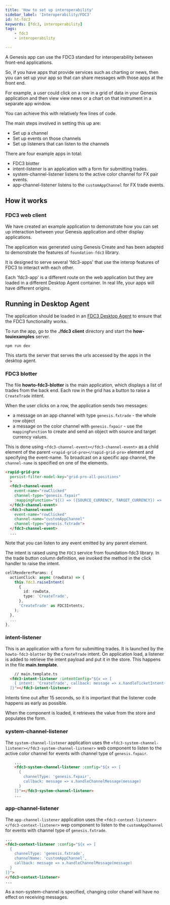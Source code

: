 ```yaml
---
title: 'How to set up interoperability'
sidebar_label: 'Interoperability/FDC3'
id: ht-fdc3
keywords: [fdc3, interoperability]
tags:
    - fdc3
    - interoperability

---
```





A Genesis app can use the FDC3 standard for interoperability between front-end applications. 

So, if you have apps that provide services such as charting or news, then you can set up your app so that can share messages with those apps at the front end.

For example, a user could click on a row in a grid of data in your Genesis application and then view view news or a chart on that instrument in a separate app window.

You can achieve this with relatively few lines of code.

The main steps involved in setting this up are:

- Set up a channel
- Set up events on those channels
- Set up listeners that can listen to the channels

There are four example apps in total:

- FDC3 blotter
- intent-listener is an application with a form for submitting trades. 
- system-channel-listener listens to the active color channel for FX pair events.
- app-channel-listener listens to the `customAppChannel` for FX trade events.

## How it works

### FDC3 web client
We have created an example application to demonstrate how you can set up interaction between your Genesis application and other display applications.

The application was generated using Genesis Create and has been adapted to demonstrate the features of `foundation-fdc3` library.

It is designed to serve several 'fdc3-apps' that use the interop features of FDC3 to interact with each other.

Each 'fdc3-app' is a different route on the web application but they are loaded in a different Desktop Agent container. In real life, your apps will have different origins.

## Running in Desktop Agent

The application should be loaded in an [FDC3 Desktop Agent](https://fdc3.finos.org/docs/api/ref/DesktopAgent) to ensure that the FDC3 functionality works.

To run the app, go to the **./fdc3 client** directory and start the **how-touiexamples** server.

```shell
npm run dev
```

This starts the server that serves the urls accessed by the apps in the desktop agent. 

### FDC3 blotter
The file **howto-fdc3-blotter** is the main application, which displays a list of trades from the back end. Each row in the grid has a button to raise a `CreateTrade` intent. 

When the user clicks on a row, the application sends two messages:

- a message on an app channel with type `genesis.fxtrade` - the whole row object
- a message on the color channel with `genesis.fxpair` - use the `mappingFunction` to create and send an object with source and target currency values.  

[comment]: <> (use the mappingFunction... is this an instruction or a description?)

This is done using `<fdc3-channel-event></fdc3-channel-event>` as a child element of the parent `<rapid-grid-pro></rapid-grid-pro>` element and specifying the event-name. To broadcast on a specific app channel, the `channel-name` is specified on one of the elements.

```html
<rapid-grid-pro 
  persist-filter-model-key="grid-pro-all-positions"
  >
  <fdc3-channel-event
    event-name="rowClicked"
    channel-type="genesis.fxpair"
    :mappingFunction="${() => ({SOURCE_CURRENCY, TARGET_CURRENCY}) => ({SOURCE_CURRENCY, TARGET_CURRENCY})}">
  </fdc3-channel-event>
  <fdc3-channel-event
    event-name="rowClicked"
    channel-name="customAppChannel"
    channel-type="genesis.fxtrade">
  </fdc3-channel-event>
  ...
```

Note that you can listen to any event emitted by any parent element.

The intent is raised using the `FDC3` service from foundation-fdc3 library. In the trade button column definition, we invoked the method in the click handler to raise the intent.

```ts
cellRendererParams: {
  actionClick: async (rowData) => {
    this.fdc3.raiseIntent(
      {
        id: rowData,
        type: 'CreateTrade',
      },
      'CreateTrade' as FDC3Intents,
    );
  },
  ...
},
```

### intent-listener
This is an application with a form for submitting trades. It is launched by the `howto-fdc3-blotter` by the `CreateTrade` intent. On application load, a listener is added to retrieve the intent payload and put it in the store. This happens in the file **main.template**.

```html
    // main.template.ts
  <fdc3-intent-listener :intentConfig="${x => [
    { intent: 'CreateTrade', callback: message => x.handleTicketIntent(message) },
  ]}"></fdc3-intent-listener>
```

Intents time out after 15 seconds, so it is important that the listener code happens as early as possible.

When the component is loaded, it retrieves the value from the store and populates the form.

### system-channel-listener
The `system-channel-listener` application uses the `<fdc3-system-channel-listener></fdc3-system-channel-listener>` web component to listen to the active color channel for events with channel type of `genesis.fxpair`.

```html
    ...
    <fdc3-system-channel-listener :config="${x => [
      {
        channelType: 'genesis.fxpair',
        callback: message => x.handleChannelMessage(message)
      }
    ]}"></fdc3-system-channel-listener>
    ...
```

### app-channel-listener
The `app-channel-listener` application uses the `<fdc3-context-listener></fdc3-context-listener>` wep component to listen to the `customAppChannel` for events with channel type of `genesis.fxtrade`.

```html
...
<fdc3-context-listener :config="${x => [
  {
    channelType: 'genesis.fxtrade',
    channelName: 'customAppChannel',
    callback: message => x.handleChannelMessage(message)
  }
]}">
</fdc3-context-listener>
...
```

As a non-system-channel is specified, changing color chanel will have no effect on receiving messages.

